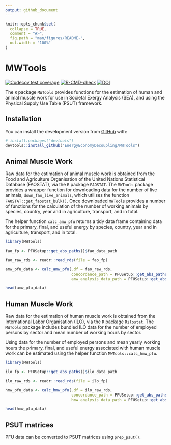 ```yaml
---
output: github_document
---
```


<!-- README.md is generated from README.Rmd. Please edit that file -->

```r
knitr::opts_chunk$set(
  collapse = TRUE,
  comment = "#>",
  fig.path = "man/figures/README-",
  out.width = "100%"
)
```

# MWTools

<!-- badges: start -->

[![Codecov test coverage](https://codecov.io/gh/EnergyEconomyDecoupling/MWTools/branch/master/graph/badge.svg)](https://codecov.io/gh/EnergyEconomyDecoupling/MWTools?branch=master)
[![R-CMD-check](https://github.com/EnergyEconomyDecoupling/MWTools/actions/workflows/R-CMD-check.yaml/badge.svg)](https://github.com/EnergyEconomyDecoupling/MWTools/actions/workflows/R-CMD-check.yaml)
[![DOI](https://zenodo.org/badge/DOI/10.5281/zenodo.7584859.svg)](https://doi.org/10.5281/zenodo.7584859)
<!-- badges: end -->

The `R` package `MWTools` provides functions for the estimation of human and animal muscle work for use in Societal Exergy Analysis (SEA), and using the Physical Supply Use Table (PSUT) framework.

## Installation

You can install the development version from [GitHub](https://github.com/) with:

``` r
# install.packages("devtools")
devtools::install_github("EnergyEconomyDecoupling/MWTools")
```

## Animal Muscle Work

Raw data for the estimation of animal muscle work is obtained from the Food and Agriculture Organisation of the United Nations Statistical Database (FAOSTAT), via the `R` package `FAOSTAT`. The `MWTools` package provides a wrapper function for downloading data for the number of live animals, `down_fao_live_animals`, which utilises the function `FAOSTAT::get_faostat_bulk()`. Once downloaded `MWTools` provides a number of functions for the calculation of the number of working animals by species, country, year and in agriculture, transport, and in total.

The helper function `calc_amw_pfu` returns a tidy data frame containing data for the primary, final, and useful energy by species, country, year and in agriculture, transport, and in total.

```r
library(MWTools)

fao_fp <- PFUSetup::get_abs_paths()$fao_data_path

fao_raw_rds <- readr::read_rds(file = fao_fp)

amw_pfu_data <- calc_amw_pfu(.df = fao_raw_rds,
                             concordance_path = PFUSetup::get_abs_paths()$mw_concordance_path,
                             amw_analysis_data_path = PFUSetup::get_abs_paths()$amw_analysis_data_path)

head(amw_pfu_data)

```

## Human Muscle Work

Raw data for the estimation of human muscle work is obtained from the International Labor Organisation (ILO), via the `R` package `Rilostat`. The `MWTools` package includes bundled ILO data for the number of employed persons by sector and mean number of working hours by sector.

Using data for the number of employed persons and mean yearly working hours the primary, final, and useful energy associated with human muscle work can be estimated using the helper function `MWTools::calc_hmw_pfu`.

``` r
library(MWTools)

ilo_fp <- PFUSetup::get_abs_paths()$ilo_data_path

ilo_raw_rds <- readr::read_rds(file = ilo_fp)

hmw_pfu_data <- calc_hmw_pfu(.df = ilo_raw_rds,
                             concordance_path = PFUSetup::get_abs_paths()$mw_concordance_path,
                             hmw_analysis_data_path = PFUSetup::get_abs_paths()$hmw_analysis_data_path)

head(hmw_pfu_data)

```

## PSUT matrices

PFU data can be converted to PSUT matrices using `prep_psut()`.
